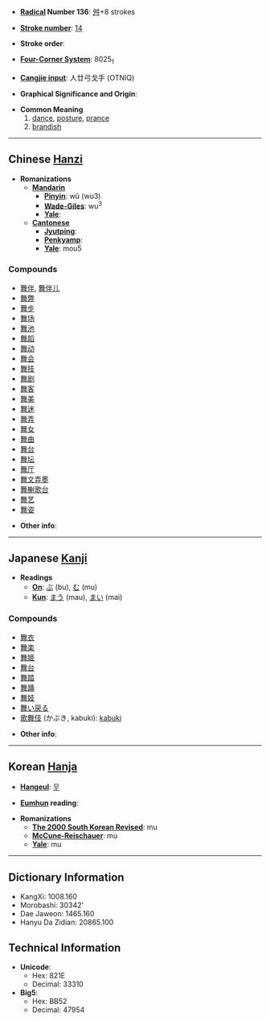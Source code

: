 * '''[[Wiktionary:Chinese radical index| Radical]] Number 136''': [[Wiktionary:Chinese radical index 舛|舛]]+8 strokes

* '''[[Wiktionary:Chinese total strokes index|Stroke number]]''': [[Wiktionary:Chinese total strokes index 14|14]]

* '''Stroke order''': 

* '''[[Wiktionary:Chinese four corner index|Four-Corner System]]''': 8025<sub>1</sub>

* '''[[Wiktionary:Chinese Cangjie index|Cangjie input]]''': 人廿弓戈手 (OTNIQ)

* '''Graphical Significance and Origin''': 

* '''Common Meaning'''
*#[[dance]], [[posture]], [[prance]]
*# [[brandish]]

----

== Chinese [[Hanzi]] ==

* '''Romanizations'''
** '''[[Mandarin]]'''
*** '''[[Pinyin]]''': wǔ (wu3)
*** '''[[Wade-Giles]]''': wu<sup>3</sup>
*** '''[[Yale]]''': 
** '''[[Cantonese]]'''
*** '''[[Jyutping]]''':
*** '''[[Penkyamp]]''': 
*** '''[[Yale]]''': mou5

===Compounds===
*[[舞伴]], [[舞伴儿]]
*[[舞弊]]
*[[舞步]]
*[[舞场]]
*[[舞池]]
*[[舞蹈]]
*[[舞动]]
*[[舞会]]
*[[舞技]]
*[[舞剧]]
*[[舞客]]
*[[舞美]]
*[[舞迷]]
*[[舞弄]]
*[[舞女]]
*[[舞曲]]
*[[舞台]]
*[[舞坛]]
*[[舞厅]]
*[[舞文弄墨]]
*[[舞榭歌台]]
*[[舞艺]]
*[[舞姿]]

* '''Other info''': 

----

== Japanese [[Kanji]] ==

* '''Readings'''
** '''[[On]]''': [[ぶ]] (bu), [[む]] (mu)
** '''[[Kun]]''': [[まう]] (mau), [[まい]] (mai)

===Compounds===
*[[舞衣]]
*[[舞楽]]
*[[舞姫]]
*[[舞台]]
*[[舞踏]]
*[[舞踊]]
*[[舞妓]]
*[[舞い戻る]]
* [[歌舞伎]] (かぶき, kabuki): [[kabuki]]

* '''Other info''':  

----

== Korean [[Hanja]] ==

* '''[[Hangeul]]''': [[무]]

* '''[[Eumhun]] reading''': 

* '''Romanizations'''
** '''[[The 2000 South Korean Revised Romanization|The 2000 South Korean Revised]]''': mu
** '''[[McCune-Reischauer]]''': mu
** '''[[Yale]]''': mu

----

== Dictionary Information ==

* KangXi: 1008.160
* Morobashi: 30342'
* Dae Jaweon: 1465.160
* Hanyu Da Zidian: 20865.100

== Technical Information ==

* '''Unicode''':
** Hex: 821E
** Decimal: 33310
* '''Big5''':
** Hex: BB52
** Decimal: 47954
